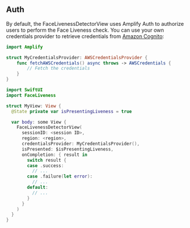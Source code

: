 ## Auth

By default, the FaceLivenessDetectorView uses Amplify Auth to authorize users to perform the Face Liveness check. You can use your own credentials provider to retrieve credentials from [Amazon Cognito](https://aws.amazon.com/cognito/):

```swift
import Amplify

struct MyCredentialsProvider: AWSCredentialsProvider {
    func fetchAWSCredentials() async throws -> AWSCredentials { 
        // Fetch the credentials
    }
}
```

```swift
import SwiftUI
import FaceLiveness

struct MyView: View { 
  @State private var isPresentingLiveness = true

  var body: some View { 
    FaceLivenessDetectorView(
      sessionID: <session ID>,
      region: <region>,
      credentialsProvider: MyCredentialsProvider(),
      isPresented: $isPresentingLiveness,
      onCompletion: { result in
        switch result {
        case .success: 
          // ...
        case .failure(let error):
          // ...
        default:
          // ...
        }
      }
    )
  }
}
```

